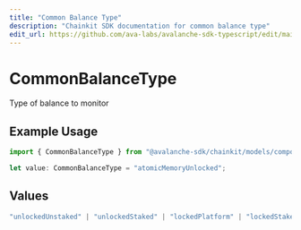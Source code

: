 ```yaml
---
title: "Common Balance Type"
description: "Chainkit SDK documentation for common balance type"
edit_url: https://github.com/ava-labs/avalanche-sdk-typescript/edit/main/chainkit/docs/models/components/commonbalancetype.md
---
```


# CommonBalanceType

Type of balance to monitor

## Example Usage

```typescript
import { CommonBalanceType } from "@avalanche-sdk/chainkit/models/components";

let value: CommonBalanceType = "atomicMemoryUnlocked";
```

## Values

```typescript
"unlockedUnstaked" | "unlockedStaked" | "lockedPlatform" | "lockedStakeable" | "lockedStaked" | "pendingStaked" | "unlocked" | "locked" | "atomicMemoryUnlocked" | "atomicMemoryLocked"
```